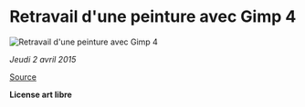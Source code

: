 
# Retravail d'une peinture avec Gimp 4

<img
  src={responsiveImage.src}
  srcSet={responsiveImage.srcSet}
  alt="Retravail d'une peinture avec Gimp 4"
/>

_Jeudi 2 avril 2015_

[Source]

**License art libre**

[source]: https://iftbqp.com/image/retravail-dune-peinture-avec-gimp-4

<Pager />
